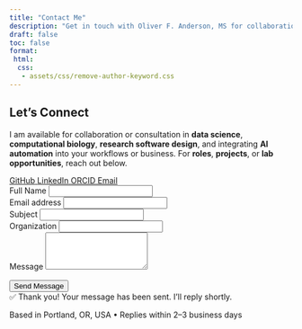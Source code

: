 ```yaml
---
title: "Contact Me"
description: "Get in touch with Oliver F. Anderson, MS for collaborations, business opportunities, or questions about data science and computational biology."
draft: false
toc: false
format:
 html:
  css:
   - assets/css/remove-author-keyword.css
---
```


```{=html}
<div class="container my-5">
  <div class="row justify-content-center">
    <div class="col-md-8 col-lg-6">

      <!-- Contact Card -->
      <div class="card shadow-lg rounded-4 border-0">
        <div class="card-body text-center p-5">

          <!-- Header -->
          <h2 class="card-title mb-3">Let’s Connect</h2>
          <p class="card-text mb-4">
            I am available for collaboration or consultation in <strong>data science</strong>, <strong>computational biology</strong>, <strong>research software design</strong>, and integrating <strong>AI automation</strong> into your workflows or business. For <strong>roles</strong>, <strong>projects</strong>, or <strong>lab opportunities</strong>, reach out below.
          </p>

          <!-- Icon Row -->
          <div class="d-flex justify-content-center gap-4 my-4">
            <!-- GitHub -->
            <a href="https://github.com/oliverfanderson" 
              target="_blank" rel="noopener noreferrer"
              class="text-decoration-none text-dark" 
              aria-label="GitHub Profile" alt="GitHub Logo">
              <i class="bi bi-github" style="font-size: 3rem;"></i>
              <span class="visually-hidden">GitHub</span>
            </a>

            <!-- LinkedIn -->
            <a href="https://linkedin.com/in/oliver-f-anderson" 
              target="_blank" rel="noopener noreferrer"
              class="text-decoration-none text-primary" 
              aria-label="LinkedIn Profile" alt="LinkedIn Logo">
              <i class="bi bi-linkedin" style="font-size: 3rem;"></i>
              <span class="visually-hidden">LinkedIn</span>
            </a>

            <!-- ORCID -->
            <a href="https://orcid.org/0009-0009-9985-4279" 
              target="_blank" rel="noopener noreferrer"
              class="text-decoration-none" 
              aria-label="ORCID Profile" alt="Fingerprint Logo">
              <i class="bi bi-fingerprint" style="font-size: 3rem; color: #A6CE39;"></i>
              <span class="visually-hidden">ORCID</span>
            </a>

            <!-- Email -->
            <a href="mailto:oliver.f.anderson.pro@gmail.com" 
              class="text-decoration-none text-danger" 
              aria-label="Send Email" alt="Email Logo">
              <i class="bi bi-envelope-fill" style="font-size: 3rem; color: var(--blue);"></i>
              <span class="visually-hidden">Email</span>
            </a>
          </div>

          <!-- Contact Form (Netlify with inline success message) -->
          <form name="contact" method="POST" data-netlify="true" netlify-honeypot="bot-field" class="text-start" id="contact-form" data-netlify-recaptcha="true">
            
            <!-- Hidden form-name input (required) -->
            <input type="hidden" name="form-name" value="contact">
            
            <!-- Honeypot anti-spam field -->
            <div class="xerxes" style="position: absolute; left: -9999px; top: -9999px; visibility: hidden;" aria-hidden="true">
              <label for="bot-field">Don't fill this out if you're human:</label>
              <input type="text" name="bot-field" id="bot-field" tabindex="-1" autocomplete="off">
            </div>

            <div class="mb-3">
              <label for="name" class="form-label">Full Name</label>
              <input type="text" class="form-control" id="name" name="name" required>
            </div>

            <div class="mb-3">
              <label for="email" class="form-label">Email address</label>
              <input type="email" class="form-control" id="email" name="email" required>
            </div>

            <div class="mb-3">
              <label for="subject" class="form-label">Subject</label>
              <input type="text" class="form-control" id="subject" name="subject">
            </div>

            <div class="mb-3">
              <label for="organization" class="form-label">Organization</label>
              <input type="text" class="form-control" id="organization" name="organization">
            </div>

            <div class="mb-3">
              <label for="message" class="form-label">Message</label>
              <textarea class="form-control" id="message" name="message" rows="4" required></textarea>
            </div>

            <div data-netlify-recaptcha="true" style="margin-bottom: 1rem"></div>

            <button type="submit" class="btn btn-primary w-100">Send Message</button>

            <!-- Inline Success Message (hidden by default) -->
            <div id="form-success" class="alert alert-success mt-3 d-none" role="alert">
              ✅ Thank you! Your message has been sent. I’ll reply shortly.
            </div>
          </form>

          <!-- Script for inline success handling -->
          <script src="/assets/scripts/contact.html" defer></script>


          <!-- GEO / availability line -->
          <p class="small text-muted mt-4">
            Based in Portland, OR, USA • Replies within 2–3 business days
          </p>

        </div>
      </div>

    </div>
  </div>
</div>

<!-- Structured data for Contact page -->
<script type="application/ld+json">
{
  "@context": "https://schema.org",
  "@type": "Person",
  "name": "Oliver F. Anderson",
  "honorificSuffix": "MS",
  "jobTitle": [
    "Computational Biologist",
    "Data Scientist",
    "AI Automation Specialist"
  ],
  "knowsAbout": [
    "Bioinformatics",
    "Computational Biology",
    "Systems Biology",
    "Data Science",
    "Artificial Intelligence",
    "Biotechnology"
  ],
  "description": "Computational biologist and data scientist specializing in bioinformatics, protein networks, GO term enrichment, and AI automation for academic research and biotech.",
  "image": "https://oliverfanderson.com/images/avatar.jpg",
  "alumniOf": {
    "@type": "CollegeOrUniversity",
    "name": "Willamette University"
  },
  "worksFor": {
    "@type": "CollegeOrUniversity",
    "name": "Reed College"
  },
  "address": {
    "@type": "PostalAddress",
    "addressLocality": "Portland",
    "addressRegion": "OR",
    "addressCountry": "US"
  },
  "contactPoint": {
    "@type": "ContactPoint",
    "contactType": "Professional inquiries",
    "email": "oliver.f.anderson.pro@gmail.com",
    "availableLanguage": ["English"],
    "areaServed": "US"
  },
  "sameAs": [
    "https://github.com/oliverfanderson",
    "https://www.linkedin.com/in/oliver-f-anderson",
    "https://orcid.org/0009-0009-9985-4279"
  ]
}
</script>
```